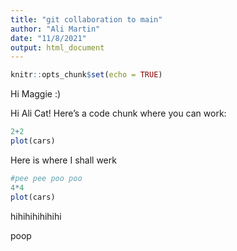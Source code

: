 ```yaml
---
title: "git collaboration to main"
author: "Ali Martin"
date: "11/8/2021"
output: html_document
---
```


```r
knitr::opts_chunk$set(echo = TRUE)
```

Hi Maggie :) 

Hi Ali Cat! Here's a code chunk where you can work:
```r
2+2
plot(cars)
```


Here is where I shall werk
```r
#pee pee poo poo
4*4
plot(cars)
```

hihihihihihihi 

poop 

